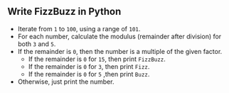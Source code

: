 
## Write FizzBuzz in Python

<FizzBuzzRules />

<FizzBuzzCode />

- Iterate from `1` to `100`, using a range of `101`.
- For each number, calculate the modulus (remainder after division) for both `3` and `5`.
- If the remainder is `0`, then the number is a multiple of the given factor.
  - If the remainder is `0` for `15`, then print `FizzBuzz`.
  - If the remainder is `0` for `3`, then print `Fizz`.
  - If the remainder is `0` for `5` ,then print `Buzz`.
- Otherwise, just print the number.
